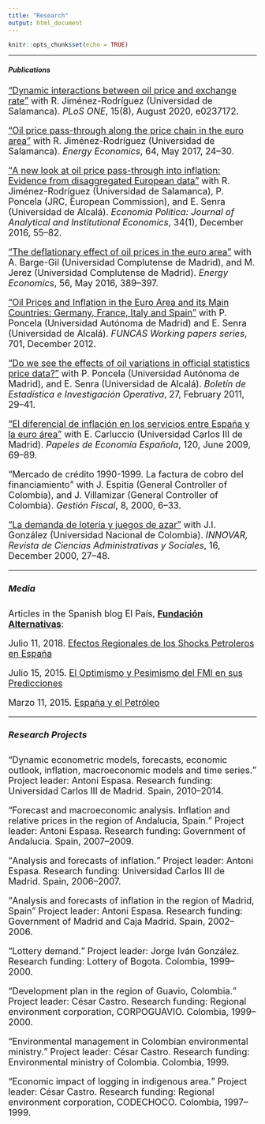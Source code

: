 ```yaml
---
title: "Research"
output: html_document
---
```


```r
knitr::opts_chunk$set(echo = TRUE)
```

****
##### Publications {#pub}

<font size="4">
[<q>Dynamic interactions between oil price and exchange rate</q>](https://doi.org/10.1371/journal.pone.0237172) with R. Jiménez-Rodríguez (Universidad de Salamanca). *PLoS ONE*, 15(8), August 2020, e0237172.

[<q>Oil price pass-through along the price chain in the euro area</q>](http://www.sciencedirect.com/science/article/pii/S0140988317300786) with R. Jiménez-Rodríguez (Universidad de Salamanca). *Energy Economics*, 64, May 2017, 24--30.

[<q>A new look at oil price pass-through into inflation: Evidence from disaggregated European data</q>](http://link.springer.com/article/10.1007/s40888-016-0048-9) with R. Jiménez-Rodríguez (Universidad de Salamanca), P. Poncela (JRC, European Commission), and E. Senra (Universidad de Alcalá). *Economia Politica: Journal of Analytical and Institutional Economics*, 34(1), December 2016, 55--82.

[<q>The deflationary effect of oil prices in the euro area</q>](http://www.sciencedirect.com/science/article/pii/S0140988316300482) with A. Barge-Gil (Universidad Complutense de Madrid), and M. Jerez (Universidad Complutense de Madrid). *Energy Economics*, 56, May 2016, 389--397.

[<q>Oil Prices and Inflation in the Euro Area and its Main Countries: Germany, France, Italy and Spain</q>](http://www.funcas.es/publicaciones/Sumario.aspx?IdRef=7-05701) with P. Poncela (Universidad Autónoma de Madrid) and E. Senra (Universidad de Alcalá). *FUNCAS Working papers series*, 701, December 2012.

[<q>Do we see the effects of oil variations in official statistics price data?</q>](http://www.seio.es/BEIO/Do-we-see-the-effects-of-oil-variations-in-official-statistics-price-data.html) with P. Poncela (Universidad Autónoma de Madrid), and E. Senra (Universidad de Alcalá). *Boletín de Estadística e Investigación Operativa*, 27, February 2011, 29--41.

[<q>El diferencial de inflación en los servicios entre España y la euro área</q>](https://www.funcas.es/Publicaciones/Detalle.aspx?IdArt=19262) with E. Carluccio (Universidad Carlos III de Madrid). *Papeles de Economía Española*, 120, June 2009, 69--89.

<q>Mercado de crédito 1990-1999. La factura de cobro del financiamiento</q> with J. Espitia (General Controller of Colombia), and J. Villamizar (General Controller of Colombia). *Gestión Fiscal*, 8, 2000, 6--33.

 [<q>La demanda de lotería y juegos de azar</q>](https://revistas.unal.edu.co/index.php/innovar/issue/view/2304) with J.I. González (Universidad Nacional de Colombia). *INNOVAR, Revista de Ciencias Administrativas y Sociales*, 16, December 2000, 27--48.

***

##### Media

Articles in the Spanish blog El País, [**Fundación Alternativas**](http://blogs.elpais.com/alternativas/):

Julio 11, 2018. [Efectos Regionales de los Shocks Petroleros en España](http://blogs.elpais.com/alternativas/2018/07/efectos-regionales-de-los-shocks-petroleros-en-espa%C3%B1a.html)

Julio 15, 2015. [El Optimismo y Pesimismo del FMI en sus Predicciones](http://blogs.elpais.com/alternativas/2015/07/el-optimismo-y-pesimismo-del-fmi-en-sus-predicciones-econ%C3%B3micas.html)

Marzo 11, 2015. [España y el Petróleo](http://blogs.elpais.com/alternativas/2015/03/espa%C3%B1a-y-el-petr%C3%B3leo-1.html)

****

##### Research Projects {#rp} 

<q>Dynamic econometric models, forecasts, economic outlook, inflation, macroeconomic models and time series.</q> Project leader: Antoni Espasa. Research funding: Universidad Carlos III de Madrid. Spain, 2010--2014.

<q>Forecast and macroeconomic analysis. Inflation and relative prices in the region of Andalucia, Spain.</q> Project leader: Antoni Espasa. Research funding: Government of Andalucia. Spain, 2007--2009.

<q>Analysis and forecasts of inflation.</q> Project leader: Antoni Espasa. Research funding: Universidad Carlos III de Madrid. Spain, 2006--2007.

<q>Analysis and forecasts of inflation in the region of Madrid, Spain</q> Project leader: Antoni Espasa. Research funding: Government of Madrid and Caja Madrid. Spain, 2002--2006.

<q>Lottery demand.</q> Project leader: Jorge Iván González. Research funding: Lottery of Bogota. Colombia, 1999--2000.

<q>Development plan in the region of Guavio, Colombia.</q> Project leader: César Castro. Research funding: Regional environment corporation, CORPOGUAVIO. Colombia, 1999--2000.

<q>Environmental management in Colombian environmental ministry.</q> Project leader: César Castro. Research funding: Environmental ministry of Colombia. Colombia, 1999.

<q>Economic impact of logging in indigenous area.</q> Project leader: César Castro. Research funding: Regional environment corporation, CODECHOCO. Colombia, 1997--1999.

<br>